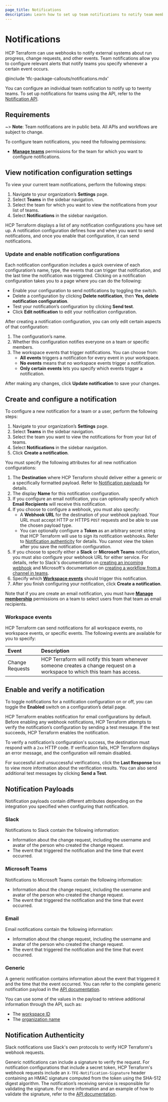 ```yaml
---
page_title: Notifications
description: Learn how to set up team notifications to notify team members on external systems whenever a particular action takes place.
---
```


# Notifications

HCP Terraform can use webhooks to notify external systems about run progress, change requests, and other events. Team notifications allow you to configure relevant alerts that notify teams you specify whenever a certain event occurs. 

@include 'tfc-package-callouts/notifications.mdx'

You can configure an individual team notification to notify up to twenty teams. To set up notifications for teams using the API, refer to the [Notification API](/terraform/cloud-docs/api-docs/notification-configurations#team-notification-configuration).

## Requirements

~> **Note**: Team notifications are in public beta. All APIs and workflows are subject to change.

To configure team notifications, you need the following permissions:
* [**Manage teams**](/terraform/cloud-docs/users-teams-organizations/permissions#manage-teams) permissions for the team for which you want to configure notifications.

## View notification configuration settings
To view your current team notifications, perform the following steps:

1. Navigate to your organization’s **Settings** page.  
1. Select **Teams** in the sidebar navigation.  
1. Select the team for which you want to view the notifications from your list of teams.
1. Select **Notifications** in the sidebar navigation.

HCP Terraform displays a list of any notification configurations you have set up. A notification configuration defines how and when you want to send notifications, and once you enable that configuration, it can send notifications. 

### Update and enable notification configurations

Each notification configuration includes a quick overview of each configuration’s name, type, the events that can trigger that notification, and the last time the notification was triggered. Clicking on a notification configuration takes you to a page where you can do the following:

* Enable your configuration to send notifications by toggling the switch.  
* Delete a configuration by clicking **Delete notification**, then **Yes, delete notification configuration**.  
* Test your notification’s configuration by clicking **Send test**.   
* Click **Edit notification** to edit your notification configuration.

After creating a notification configuration, you can only edit certain aspects of that configuration:

1. The configuration’s name.  
1. Whether this configuration notifies everyone on a team or specific members.  
1. The workspace events that trigger notifications. You can choose from:  
    * **All events** triggers a notification for every event in your workspace.  
    * **No events** means that no workspace events trigger a notification.  
    * **Only certain events** lets you specify which events trigger a notification.

After making any changes, click **Update notification** to save your changes.

## Create and configure a notification 

To configure a new notification for a team or a user, perform the following steps:

1. Navigate to your organization’s **Settings** page.  
1. Select **Teams** in the sidebar navigation.  
1. Select the team you want to view the notifications for from your list of teams.  
1. Select **Notifications** in the sidebar navigation.  
1. Click **Create a notification**.

You must specify the following attributes for all new notification configurations:

1. The **Destination** where HCP Terraform should deliver either a generic or a specifically formatted payload. Refer to [Notification payloads](#notification-payloads) for details.  
1. The display **Name** for this notification configuration.  
1. If you configure an email notification, you can optionally specify which **Email Recipients** will receive this notification.  
1. If you choose to configure a webhook, you must also specify:   
    * A **Webhook URL** for the destination of your webhook payload. Your URL must accept HTTP or HTTPS `POST` requests and be able to use the chosen payload type.   
    * You can optionally configure a **Token** as an arbitrary secret string that HCP Terraform will use to sign its notification webhooks. Refer to [Notification authenticity](#notification-authenticity) for details. You cannot view the token after you save the notification configuration.  
1. If you choose to specify either a **Slack** or **Microsoft Teams** notification, you must also configure your webhook URL for either service. For details, refer to Slack's documentation on [creating an incoming webhook](https://api.slack.com/messaging/webhooks#create_a_webhook) and Microsoft's documentation on [creating a workflow from a channel in teams](https://support.microsoft.com/en-us/office/creating-a-workflow-from-a-channel-in-teams-242eb8f2-f328-45be-b81f-9817b51a5f0e).  
1. Specify which [**Workspace events**](#workspace-events) should trigger this notification.  
1. After you finish configuring your notification, click **Create a notification**.

Note that if you are create an email notification, you must have [**Manage membership**](/terraform/cloud-docs/users-teams-organizations/permissions#manage-membership) permissions on a team to select users from that team as email recipients.

### Workspace events

HCP Terraform can send notifications for all workspace events, no workspace events, or specific events. The following events are available for you to specify:

| Event | Description |
| :---- | :---- |
| Change Requests | HCP Terraform will notify this team whenever someone creates a change request on a workspace to which this team has access. |

## Enable and verify a notification

To toggle notifications for a notification configuration on or off, you can toggle the **Enabled** switch on a configuration’s detail page. 

HCP Terraform enables notification for email configurations by default. Before enabling any webhook notifications, HCP Terraform attempts to verify the notification’s configuration by sending a test message. If the test succeeds, HCP Terraform enables the notification. 

To verify a notification’s configuration's success, the destination must respond with a `2xx` HTTP code. If verification fails, HCP Terraform displays an error message, and the configuration will remain disabled.

For successful and unsuccessful verifications, click the **Last Response** box to view more information about the verification results. You can also send additional test messages by clicking **Send a Test**.

## Notification Payloads

Notification payloads contain different attributes depending on the integration you specified when configuring that notification.

### Slack

Notifications to Slack contain the following information:

* Information about the change request, including the username and avatar of the person who created the change request.
* The event that triggered the notification and the time that event occurred.

### Microsoft Teams

Notifications to Microsoft Teams contain the following information:
* Information about the change request, including the username and avatar of the person who created the change request.
* The event that triggered the notification and the time that event occurred.

### Email

Email notifications contain the following information:
* Information about the change request, including the username and avatar of the person who created the change request.
* The event that triggered the notification and the time that event occurred.

### Generic

A generic notification contains information about the event that triggered it and the time that the event occurred. You can refer to the complete generic notification payload in the [API documentation](/terraform/cloud-docs/api-docs/notification-configurations#notification-payload).

You can use some of the values in the payload to retrieve additional information through the API, such as:
* The [workspace ID](/terraform/cloud-docs/api-docs/workspaces#list-workspaces)  
* The [organization name](/terraform/cloud-docs/api-docs/organizations#show-an-organization)

## Notification Authenticity

Slack notifications use Slack's own protocols to verify HCP Terraform's webhook requests.

Generic notifications can include a signature to verify the request. For notification configurations that include a secret token, HCP Terraform's webhook requests include an `X-TFE-Notification-Signature` header containing an HMAC signature computed from the token using the SHA-512 digest algorithm. The notification’s receiving service is responsible for validating the signature. For more information and an example of how to validate the signature, refer to the [API documentation](/terraform/cloud-docs/api-docs/notification-configurations#notification-payload).